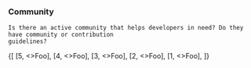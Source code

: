 
<Content>
    <h3 className="subtitle is-5">Community</h3>

    Is there an active community that helps developers in need? Do they have community or contribution
    guidelines?
</Content>

<Review>
    {[
        [5, <>Foo</>],
        [4, <>Foo</>],
        [3, <>Foo</>],
        [2, <>Foo</>],
        [1, <>Foo</>],
    ]}
</Review>